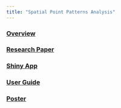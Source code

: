 ```yaml
---
title: "Spatial Point Patterns Analysis"
---
```



### [Overview](overview.html)

### [Research Paper](https://github.com/valtyl/IS415-GAA-Project/blob/master/others/GeoNinjas_ResearchPaper.pdf)

### [Shiny App](https://valtyl.shinyapps.io/IS415-GAA-Shiny/)

### [User Guide](https://github.com/valtyl/IS415-GAA-Project/blob/master/others/GeoNinjas_UserGuide.pdf)

### [Poster](poster.html)
